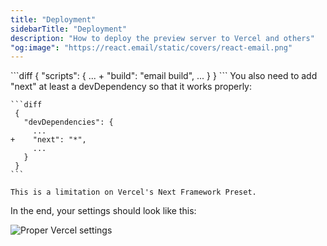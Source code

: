 ```yaml
---
title: "Deployment"
sidebarTitle: "Deployment"
description: "How to deploy the preview server to Vercel and others"
"og:image": "https://react.email/static/covers/react-email.png"
---
```


<Steps>
  <Step title="Add 'build' script to ./package.json">
    ```diff
     {
       "scripts": {
         ...
    +    "build": "email build",
         ...
       }
     }
    ```
  </Step>
  <Step title="Change 'Framework Preset' on Vercel's project settings to Next.js">
    You also need to add "next" at least a devDependency so that it works properly:

    ```diff
     {
       "devDependencies": {
         ...
    +    "next": "*",
         ...
       }
     }
    ```

    This is a limitation on Vercel's Next Framework Preset.
  </Step>
  <Step title="Change 'Output Directory' to .react-email/.next"></Step>
</Steps>

In the end, your settings should look like this:

<Frame>
  <img alt="Proper Vercel settings" src="/images/preview-server-vercel-settings.png" />
</Frame>
